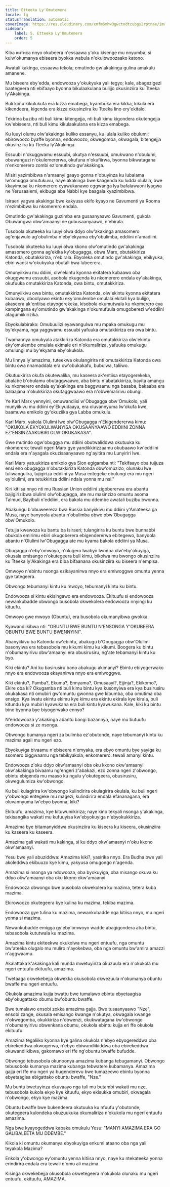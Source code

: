 ```yaml
---
title: Etteeka Ly'Omutemera
locale: lg
statusTranslation: automatic
coverImage: https://res.cloudinary.com/xmfm6mhw3gwctndtcubgx2rptnae/image/upload/v1741354419/small_cover_la_gran_rebelion_28716e29d2.webp
sidebar:
    label: 5. Etteeka Ly'Omutemera
    order: 5
---
```

Kiba китиса nnyo okubeera n'essaawa y'oku kisenge mu nnyumba, si kulw'okumanya ebiseera byokka wabula n'okulowoozaako katono.

Awatali kakinga, essaawa tekola; omutindo gw'akakinga gulina amakulu amanene.

Mu biseera eby'edda, endowooza y'okukyuka yali tegyo; kale, abagezigezi baategeera nti ebifaayo byonna bikulaakulana bulijjo okusinziira ku Tteeka ly'Akakinga.

Buli kimu kikulukuta era kizza emabega, kyambuka era kikka, kikula era kikendeera, kigenda era kizza okusinziira ku Tteeka lino ery'ekitalo.

Tekirina buzibu nti buli kimu kitengejja, nti buli kimu kigondera okutengejja kw'ebiseera, nti buli kimu kikulaakulana era kizza emabega.

Ku luuyi olumu olw'akakinga kuliko essanyu, ku lulala kuliko obulumi; ebirowoozo byaffe byonna, endowoozo, okwegomba, okwagala, bitengejja okusinziira ku Tteeka ly'Akakinga.

Essuubi n'okuggwamu essuubi, okutya n'essuubi, omukwano n'obulumi, obuwanguzi n'okulemererwa, okufuna n'okufiirwa, byonna bikwatagana n'enkomerero zombi ez'omutindo gw'akakinga.

Misiri yazimbibwa n'amaanyi gaayo gonna n'obuyinza ku lubalama lw'omugga omutukuvu, naye akakinga bwe kaagenda ku ludda olulala, bwe kkayimusa ku nkomerero eyawukanawo eggwanga lya bafalawaoni lyagwa ne Yerusaalemi, ekibuga aba Nabbi kye baagala kyazimbibwa.

Isiraeri yagwa akakinga bwe kakyusa ekifo kyayo ne Gavumenti ya Rooma n'ezimbibwa ku nkomerero endala.

Omutindo gw'akakinga guzimba era gusaanyaawo Gavumenti, gukola Obuwangwa obw'amaanyi ne gubusaanyaawo, n'ebirala.

Tusobola okuteeka ku luuyi olwa ddyo olw'akakinga amasomero ag'enjawulo ag'obulimba n'eby'ekyama eby'obulimba, eddiini n'amadiini.

Tusobola okuteeka ku luuyi olwa kkono olw'omutindo gw'akakinga amasomero gonna ag'ekika ky'obugagga, obwa Marx, obutakkiriza Katonda, obutakkiriza, n'ebirala. Ebyoleka omutindo gw'akakinga, ebikyuka, ebiri wansi w'okukyuka obutali bwa lubeerera.

Omunyiikivu mu ddiini, olw'ekintu kyonna ekitatera kubaawo oba okuggwamu essuubi, asobola okugenda ku nkomerero endala ey'akakinga, okufuuka omutakkiriza Katonda, owa bintu, omutakkiriza.

Omunyiikivu owa bintu, omutakkiriza Katonda, olw'ekintu kyonna ekitatera kubaawo, oboolyawo ekintu eky'omulembe omulala ekitali kya bulijjo, akaseera ak'entiisa etayogerekeka, kisobola okumutwala ku nkomerero eya kampingana ey'omutindo gw'akakinga n'okumufuula omugoberezi w'eddiini atagumiikirizika.

Ebyokulabirako: Omubuulizi eyawangulwa mu mpaka omukugu mu by'ekyama, nga yaggwamu essuubi yafuuka omutakkiriza era owa bintu.

Twamannya omukyala atakkiriza Katonda era omutakkiriza olw'ekintu eky'omulembe omulala ekimale eri n'okumaliriza, yafuuka omukugu omulungi mu by'ekyama eby'okukola.

Mu linnya ly'amazima, tuteekwa okulangirira nti omutakkiriza Katonda owa bintu owa nnamaddala era ow'obukakafu, bubulwa, taliiwo.

Okutuukirira okufa okutewalika, mu kaseera ak'entiisa etayogerekeka, abalabe b'obulamu obutaggwaawo, aba bintu n'abatakkiriza, bayita amangu ku nkomerero endala ey'akakinga era baggwaamu nga basaba, bakaaba era balaajana n'okukkiriza okutaggwaawo era n'obwemalirivu obungi.

Ye Karl Marx yennyini, omuwandiisi w'Obugagga obw'Omukolo, yali munyiikivu mu ddiini ey'Ekiyudaaya, era oluvannyuma lw'okufa kwe, baamuwa emikolo gy'okuziika gya Labba omukulu.

Karl Marx, yakola Olulimi lwe olw'Obugagga n'Ekigendererwa kimu: "OKUKOLA EKYOKULWANYISA OKUSAANYAAWO EDDIINI ZONNA EZ'ENSINZAAKUBIRI OLW'OKUKAKASA".

Gwe mutindo ogw'obuggya mu ddiini obutwaliddwa okutuuka ku nkomerero; tewali ngeri Marx gye yandikkirizzaamu okubaawo kw'eddiini endala era n'ayagala okuzisaanyaawo ng'ayitira mu Lunyiriri lwe.

Karl Marx yatuukiriza emikolo gya Sion egigamba nti: "Tekifaayo oba tujjuza ensi eno obugagga n'obutakkiriza Katonda obw'omuzizo, olunaku lwe tuliwangulira, tujigiriza eddiini ya Musa entegeke obulungi era mu ngeri ey'olulimi, era tetukkiriza ddiini ndala yonna mu nsi."

Kiri kitiisa nnyo nti mu Russian Union eddiini zigobererwa era abantu bajigirizibwa olulimi olw'obugagga, ate mu masinzizo omuntu asoma Talmud, Bayibuli n'eddiini, era bakola mu ddembe awatali buzibu bwonna.

Abakungu b'obuweereza bwa Russia banyiikivu mu ddiini y'Amateeka ga Musa, naye banyoola abantu n'obulimba obwo obw'Obugagga obw'Omukolo.

Tetujja kwewoza ku bantu ba Isiraeri; tulangirira ku buntu bwe bunnabbi obukola emirimu ebiri okugoberera ebigendererwa ebitegewo, banyoola abantu n'Olulimi lw'Obugagga ate mu kyama bakola eddiini ya Musa.

Obugagga n'eby'omwoyo, n'olugero lwabyo lwonna olw'eby'okuyiga, okusala emisango n'okutegeera buli kimu, bikolwa mu bwongo okusinziira ku Tteeka ly'Akakinga era biba bifaanana okusinziira ku biseera n'empisa.

Omwoyo n'ebintu nsonga ezikayanirwa nnyo era emiwoggwe omuntu yenna gye tategeera.

Obwongo tebumanyi kintu ku mwoyo, tebumanyi kintu ku bintu.

Endowooza si kintu ekisingawo era endowooza. Ekituufu si endowooza newankubadde obwongo busobola okwekolera endowooza nnyingi ku kituufu.

Omwoyo gwe mwoyo (Obuntu), era busobola okumanyibwa gwokka.

Kyawandiikibwa nti: "OBUNTU BWE BUNTU N'ENSONGA Y'OKUBEERA OBUNTU BWE BUNTU BWENNYINI".

Abanyiikivu ba Katonda ow'ebintu, abakugu b'Obugagga obw'Olulimi basonyiwa era tebasobola mu kikumi kimu ku kikumi. Boogera ku bintu n'obumanyirivu obw'amaanyi era obusirusiru, ng'ate tebamanyi kintu ku byo.

Kiki ekintu? Ani ku basirusiru bano abakugu akimanyi? Ebintu ebiyogerwako nnyo era endowooza ekayanirwa nnyo era emiwoggwe.

Kiki ekintu?, Pamba?, Ekuma?, Ennyama?, Omusaayi?, Ejjinja?, Ekikomo?, Ekire oba ki? Okugamba nti buli kimu bintu kya kusonyiwa era kya busirusiru okukakasa nti omubiri gw'omuntu gwonna gwe kibumba, oba omutima oba ensigo. Kya lwatu ekintu ekimu kye kimu era ekintu ekirala kye kirala, buli kitundu kya mubiri kyawukana era buli kintu kyawukana. Kale, kiki ku bintu bino byonna bye biyogerwako ennyo?

N'endowooza y'akakinga abantu bangi bazannya, naye mu butuufu endowooza si ze nsonga.

Obwongo bumanya ngeri za bulimba ez'obutonde, naye tebumanyi kintu ku mazima agali mu ngeri ezo.

Ebyokuyiga bivaamu n'ebiseera n'emyaka, era ebyo omuntu bye yayiga ku ssomero biggwaamu nga tebikyakola; enkomerero: tewali amanyi kintu.

Endowooza z'oku ddyo okw'amaanyi oba oku kkono okw'amaanyi okw'akakinga bivaamu ng'engeri z'abakazi, ezo zonna ngeri z'obwongo, ebintu ebigenda mu maaso ku ngulu y'okutegeera, obusirusiru, okwegulumiza kw'obwongo.

Ku buli kulagirira kw'obwongo kulindirira okulagirira okulala, ku buli ngeri y'obwongo entegeke mu magezi, kulindirira endala efananagana, era oluvannyuma lw'ebyo byonna, kiki?

Ekituufu, amazima, kye kituwuniikiriza; naye kino tekyali nsonga y'akakinga, tekisangika wakati mu kufuuyisa kw'ebyokuyiga n'ebyokukkiriza.

Amazima bye bitamanyiddwa okusinziira ku kiseera ku kiseera, okusinziira ku kaseera ku kaseera.

Amazima gali wakati mu kakinga, si ku ddyo okw'amaanyi n'oku kkono okw'amaanyi.

Yesu bwe yali abuziddwa: Amazima kiki?, yasirika nnyo. Era Budha bwe yali akoleddwa ekibuuzo kye kimu, yakyusa omugongo n'agenda.

Amazima si nsonga ya ndowooza, oba byokuyiga, oba misango okuva ku ddyo okw'amaanyi oba oku kkono okw'amaanyi.

Endowooza obwongo bwe busobola okwekolera ku mazima, tetera kuba mazima.

Ekirowoozo okutegeera kye kulina ku mazima, tekiba mazima.

Endowooza gye tulina ku mazima, newankubadde nga kitiisa nnyo, mu ngeri yonna si mazima.

Newankubadde emigga gy'eby'omwoyo wadde abagigondera aba bintu, tebasobola kututwala ku mazima.

Amazima kintu ekiteekwa okukolwa mu ngeri entuufu, nga omuntu bw'ateeka olugalo mu muliro n'ayokebwa, oba nga omuntu bw'amira amazzi n'aggwaamu.

Akalattaka k'akakinga kali munda mwetuyinza okuzuula era n'okukola mu ngeri entuufu ekituufu, amazima.

Twetaaga okwekebejja okwekka okusobola okwezuula n'okumanya obuntu bwaffe mu ngeri entuufu.

Okukola amazima kujja bwattu bwe tumalawo ebintu ebyetaagisa eby'okugattako obumu bw'obuntu bwaffe.

Bwe tumalawo ensobi zokka amazima gajja. Bwe tusaanyaawo "Nze", ensobi zange, okusala emisango kwange n'okutya, okwagala kwange n'okwegomba, okukkiriza n'obwenzi, okukwatagana kw'obwongo n'obumanyirivu obwenkana obumu, okukola ebintu kujja eri ffe okukola ekituufu.

Amazima tegaliiko kyonna kye galina okukola n'ebyo ebyogereddwa oba ebirekeddwa okwogerwa, n'ebyo ebiwandiikiddwa oba ebirekeddwa okuwandiikibwa, gakomawo eri ffe ng'obuntu bwaffe bufudde.

Obwongo tebusobola okunoonya amazima kubanga tebugamanyi. Obwongo tebusobola kumanya mazima kubanga tebwatere kubamanya. Amazima gajja eri ffe mu ngeri ya bugenderevu bwe tumazeewo ebintu byonna ebyetaagisa ebigattako obuntu bwaffe, "Nze."

Mu buntu bwetuyinza okuvaayo nga tuli mu butambi wakati mu nze, tebusobola kukola ekyo kye kituufu, ekyo ekisukka omubiri, okwagala n'obwongo, ekyo kye mazima.

Obuntu bwaffe bwe bukendeera okutuuka ku nfuufu y'obutonde, okutegeera kulondeka okuzuukuka okumaliriza n'okukola mu ngeri entuufu amazima.

Nga bwe kyayogeddwa kabaka omukulu Yesu: "MANYI AMAZIMA ERA GO GALIBALEETA MU DDEMBE."

Kikola ki omuntu okumanya ebyokuyiga enkumi ataano oba nga yali teyakola Mazima?

Enkola y'obwongo ey'omuntu yenna kitiisa nnyo, naye ku ntekateeka yonna erindirira endala era tewali n'omu ali mazima.

Kisinga okwekebejja okusobola okwetegeera n'okukola olunaku mu ngeri entuufu, ekituufu, AMAZIMA.

